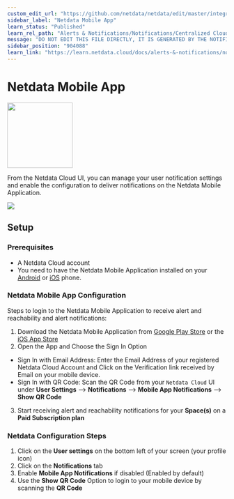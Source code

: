 ```yaml
---
custom_edit_url: "https://github.com/netdata/netdata/edit/master/integrations/cloud-notifications/metadata.yaml"
sidebar_label: "Netdata Mobile App"
learn_status: "Published"
learn_rel_path: "Alerts & Notifications/Notifications/Centralized Cloud Notifications"
message: "DO NOT EDIT THIS FILE DIRECTLY, IT IS GENERATED BY THE NOTIFICATION'S metadata.yaml FILE"
sidebar_position: "904088"
learn_link: "https://learn.netdata.cloud/docs/alerts-&-notifications/notifications/centralized-cloud-notifications/netdata-mobile-app"
---
```



# Netdata Mobile App


<img src="https://netdata.cloud/img/netdata.png" width="150"/>


From the Netdata Cloud UI, you can manage your user notification settings and enable the configuration to deliver notifications on the Netdata Mobile Application.


<img src="https://img.shields.io/badge/maintained%20by-Netdata-%2300ab44" />

## Setup

### Prerequisites
- A Netdata Cloud account
- You need to have the Netdata Mobile Application installed on your [Android](https://play.google.com/store/apps/details?id=cloud.netdata.android&pli=1) or [iOS](https://apps.apple.com/in/app/netdata-mobile/id6474659622) phone.

### Netdata Mobile App Configuration
Steps to login to the Netdata Mobile Application to receive alert and reachability and alert notifications:
1. Download the Netdata Mobile Application from [Google Play Store](https://play.google.com/store/apps/details?id=cloud.netdata.android&pli=1) or the [iOS App Store](https://apps.apple.com/in/app/netdata-mobile/id6474659622)
2. Open the App and Choose the Sign In Option
  - Sign In with Email Address: Enter the Email Address of your registered Netdata Cloud Account and Click on the Verification link received by Email on your mobile device.
  - Sign In with QR Code: Scan the QR Code from your `Netdata Cloud` UI under **User Settings** --> **Notifications** --> **Mobile App Notifications** --> **Show QR Code**
3. Start receiving alert and reachability notifications for your **Space(s)** on a **Paid Subscription plan**

### Netdata Configuration Steps
1. Click on the **User settings** on the bottom left of your screen (your profile icon)
2. Click on the **Notifications** tab
3. Enable **Mobile App Notifications** if disabled (Enabled by default)
4. Use the **Show QR Code** Option to login to your mobile device by scanning the **QR Code**



